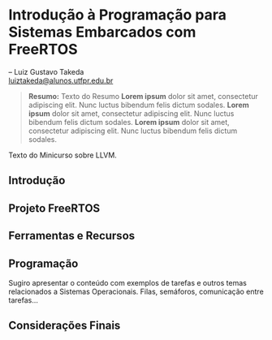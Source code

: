 # Introdução à Programação para Sistemas Embarcados com FreeRTOS

-- Luiz Gustavo Takeda <br>
<luiztakeda@alunos.utfpr.edu.br>

> __Resumo:__
> Texto do Resumo **Lorem ipsum** dolor sit amet, consectetur adipiscing elit. Nunc luctus bibendum felis dictum sodales. **Lorem ipsum** dolor sit amet, consectetur adipiscing elit. Nunc luctus bibendum felis dictum sodales.
**Lorem ipsum** dolor sit amet, consectetur adipiscing elit. Nunc luctus bibendum felis dictum sodales.


Texto do Minicurso sobre LLVM.

## Introdução {#sec-freertos-intro}

## Projeto FreeRTOS

## Ferramentas e Recursos

## Programação

Sugiro apresentar o conteúdo com exemplos de tarefas e outros temas relacionados a Sistemas Operacionais. Filas, semáforos, comunicação entre tarefas...

## Considerações Finais {#sec-freertos-consid-finais}


